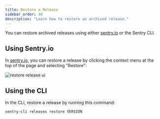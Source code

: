 ```yaml
---
title: Restore a Release
sidebar_order: 40
description: "Learn how to restore an archived release."
---
```


You can restore archived releases using either [sentry.io](https://sentry.io) or the Sentry CLI.

## Using Sentry.io

In [sentry.io](https://sentry.io), you can restore a release by clicking the context menu at the top of the page and selecting "Restore":

![restore release ui](./img/release-restore.png)

## Using the CLI

In the CLI, restore a release by running this command:

```bash
sentry-cli releases restore VERSION
```
